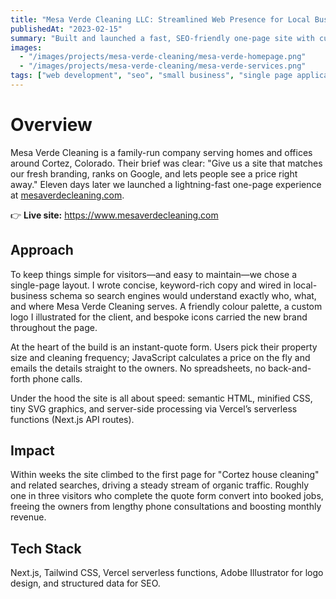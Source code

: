 ```yaml
---
title: "Mesa Verde Cleaning LLC: Streamlined Web Presence for Local Business Growth"
publishedAt: "2023-02-15"
summary: "Built and launched a fast, SEO-friendly one-page site with custom branding and an instant quote form—live in under two weeks and already bringing in new leads."
images:
  - "/images/projects/mesa-verde-cleaning/mesa-verde-homepage.png"
  - "/images/projects/mesa-verde-cleaning/mesa-verde-services.png"
tags: ["web development", "seo", "small business", "single page application", "local business", "branding", "contact forms"]
---
```


# Overview

Mesa Verde Cleaning is a family-run company serving homes and offices around Cortez, Colorado. Their brief was clear: "Give us a site that matches our fresh branding, ranks on Google, and lets people see a price right away." Eleven days later we launched a lightning-fast one-page experience at [mesaverdecleaning.com](https://www.mesaverdecleaning.com).

👉 **Live site:** https://www.mesaverdecleaning.com

## Approach

To keep things simple for visitors—and easy to maintain—we chose a single-page layout. I wrote concise, keyword-rich copy and wired in local-business schema so search engines would understand exactly who, what, and where Mesa Verde Cleaning serves. A friendly colour palette, a custom logo I illustrated for the client, and bespoke icons carried the new brand throughout the page.

At the heart of the build is an instant-quote form. Users pick their property size and cleaning frequency; JavaScript calculates a price on the fly and emails the details straight to the owners. No spreadsheets, no back-and-forth phone calls.

Under the hood the site is all about speed: semantic HTML, minified CSS, tiny SVG graphics, and server-side processing via Vercel’s serverless functions (Next.js API routes).

## Impact

Within weeks the site climbed to the first page for "Cortez house cleaning" and related searches, driving a steady stream of organic traffic. Roughly one in three visitors who complete the quote form convert into booked jobs, freeing the owners from lengthy phone consultations and boosting monthly revenue.

## Tech Stack

Next.js, Tailwind CSS, Vercel serverless functions, Adobe Illustrator for logo design, and structured data for SEO.




